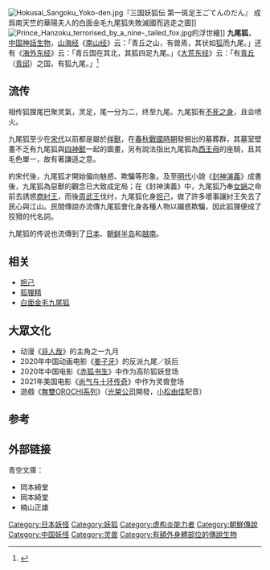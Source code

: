 {{Infobox Chinese
|title        = 九尾狐
|pic          = NineTailsFox.JPG
|piccap       = 一幅在[[清朝|清朝]]重刊的《[[山海經|山海經]]》內的'''九尾狐'''畫像。
|c            = 九尾狐
|t            = 九尾狐
|s            = 九尾狐
|p            = jiǔ wěi hú

|hangul       = 구미호
|hanja        = 九尾狐
| rr=Gumiho
| mr=Kumiho

|kanji        = 九尾狐
|kana         = きゅうびこ
|kunrei       = kyūbiko

}}
[[File:Hokusai_Sangoku_Yoko-den.jpg|right]]『三国妖狐伝 第一斑足王ごてんのだん』 成爲南天竺的華陽夫人的白面金毛九尾狐失敗滅國而逃走之圖]]
[[File:Prince_Hanzoku_terrorised_by_a_nine-_tailed_fox.jpg|thumb]]的浮世繪]]
'''九尾狐'''，[[中国|中国]][[神話生物|神話生物]]，[[山海经|山海经]]《[[南山经|南山经]]》云：「青丘之山，有兽焉，其状如[[狐|狐]]而九尾。」还有《[[海外东经|海外东经]]》云：「青丘国在其北，其狐四足九尾。」《[[大荒东经|大荒东经]]》云：「有[[青丘|青丘]]（[[青邱|青邱]]）之国，有狐九尾。」<ref>{{cite book |author=劉向, 劉歆 |year=2018 |title=山海經 |publisher=達觀 |isbn=9789865805753 }}</ref>

==流传==
相传狐狸尾巴聚灵氣，灵足，尾一分为二，终至九尾。九尾狐有[[长生不老|不死之身]]，且会喷火。

九尾狐至少在[[宋朝|宋代]]以前都是屬於[[靈獸|祥獸]]，在[[东周|春秋戰國時期]]發掘出的墓葬群，其墓室壁畫不乏有九尾狐與[[四象|四神獸]]一起的圖畫，另有說法指出九尾狐為[[西王母|西王母]]的座騎，且其毛色單一，故有著謙遜之意。

約宋代後，九尾狐才開始偏向魅惑、欺騙等形象。及至[[明朝|明代]]小說《[[封神演義|封神演義]]》成書後，九尾狐為惡獸的觀念已大致成定局；在《封神演義》中，九尾狐乃奉[[女娲|女娲]]之命前去誘惑[[帝辛|商紂王]]，而後[[周武王|周武王]]伐纣，九尾狐化身[[妲己|妲己]]，做了許多壞事讓紂王失去了民心與江山。民間傳說亦流傳九尾狐會化身各種人物以媚惑欺騙，因此狐狸便成了狡猾的代名詞。

九尾狐的传说也流傳到了[[日本|日本]]、[[朝鲜半岛|朝鲜半岛]]和[[越南|越南]]。

==相关==
*[[妲己|妲己]]
*[[狐狸精|狐狸精]]
*[[白面金毛九尾狐|白面金毛九尾狐]]

==大眾文化==
*动漫《[[非人哉|非人哉]]》的主角之一九月
*2020年中国动画电影《[[姜子牙_(电影)|姜子牙]]》的反派九尾／妖后
*2020年中国电影《[[赤狐书生|赤狐书生]]》中作为高阶狐妖登场
*2021年美国电影《[[尚气与十环传奇|尚气与十环传奇]]》中作为灵兽登场
*遊戲《[[無雙OROCHI系列|無雙OROCHI系列]]》（[[光榮公司|光榮公司]]開發，[[小松由佳_(聲優)|小松由佳]]配音）

==参考==
{{reflist}}

==外部链接==
; 青空文庫：
*[http://www.aozora.gr.jp/cards/000082/card1298.html {{lang|ja|『中国怪奇小説集・捜神記（六朝）』}}]{{Wayback|url=http://www.aozora.gr.jp/cards/000082/card1298.html |date=20110807075753 }} 岡本綺堂
*[http://www.aozora.gr.jp/cards/000082/card480.html {{lang|ja|『玉藻の前』}}]{{Wayback|url=http://www.aozora.gr.jp/cards/000082/card480.html |date=20110807071358 }} 岡本綺堂
*[http://www.aozora.gr.jp/cards/000329/card18385.html {{lang|ja|『殺生石』}}]{{Wayback|url=http://www.aozora.gr.jp/cards/000329/card18385.html |date=20111127003115 }} 楠山正雄
{{DEFAULTSORT:n}}
[[Category:日本妖怪|Category:日本妖怪]]
[[Category:妖狐|Category:妖狐]]
[[Category:虚构炎能力者|Category:虚构炎能力者]]
[[Category:朝鮮傳說|Category:朝鮮傳說]]
[[Category:中国妖怪|Category:中国妖怪]]
[[Category:灵兽|Category:灵兽]]
[[Category:有額外身體部位的傳說生物|Category:有額外身體部位的傳說生物]]